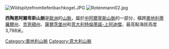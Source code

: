 {{expand|time=2013-08-14T09:15:51+00:00}}
{{unreferenced|time=2013-08-14T09:15:51+00:00}}
[[Image:Wildspitzefromtiefenbachkogel.JPG|right]]
[[Image:Rotenmann02.jpg|thumb]]

'''西陶恩阿爾卑斯山脈'''是[[歐洲|歐洲]]的[[山脈|山脈]]，屬於[[中阿爾卑斯山脈|中阿爾卑斯山脈]]的一部分，橫跨[[奧地利|奧地利]][[蒂羅爾州|蒂羅爾州]]、[[克恩頓州|克恩頓州]]、[[薩爾茨堡州|薩爾茨堡州]]和[[意大利|意大利]][[特倫蒂諾-上阿迪傑|特倫蒂諾-上阿迪傑]]，最高點海拔高度3,798米。

{{Austria-geo-stub}}
{{Italy-geo-stub}}
[[Category:奧地利山脈|Category:奧地利山脈]]
[[Category:意大利山脈|Category:意大利山脈]]